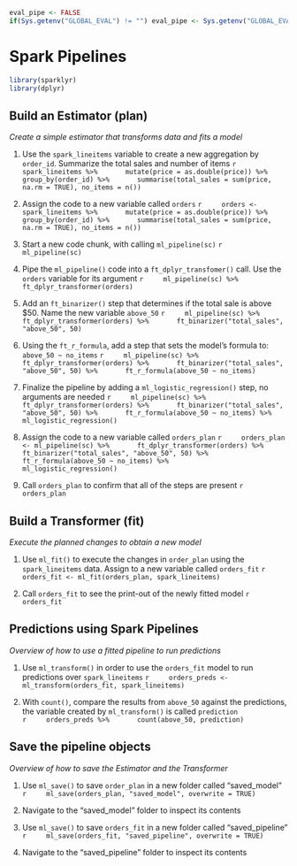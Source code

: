 ```r
eval_pipe <- FALSE
if(Sys.getenv("GLOBAL_EVAL") != "") eval_pipe <- Sys.getenv("GLOBAL_EVAL")
```

# Spark Pipelines

```r
library(sparklyr)
library(dplyr)
```

## Build an Estimator (plan)
*Create a simple estimator that transforms data and fits a model*

1. Use the `spark_lineitems` variable to create a new aggregation by `order_id`.  Summarize the total sales and number of items
    ```r
    spark_lineitems %>%
      mutate(price = as.double(price)) %>%
      group_by(order_id) %>%
      summarise(total_sales = sum(price, na.rm = TRUE), no_items = n())
    ```

2. Assign the code to a new variable called `orders`
    ```r
    orders <- spark_lineitems %>%
      mutate(price = as.double(price)) %>%
      group_by(order_id) %>%
      summarise(total_sales = sum(price, na.rm = TRUE), no_items = n())
    ```

3. Start a new code chunk, with calling `ml_pipeline(sc)`
    ```r
    ml_pipeline(sc) 
    ```

4. Pipe the `ml_pipeline()` code into a `ft_dplyr_transfomer()` call.  Use the `orders` variable for its argument
    ```r
    ml_pipeline(sc) %>%
      ft_dplyr_transformer(orders) 
    ```

5. Add an `ft_binarizer()` step that determines if the total sale is above $50.  Name the new variable `above_50`
    ```r
    ml_pipeline(sc) %>%
      ft_dplyr_transformer(orders) %>%
      ft_binarizer("total_sales", "above_50", 50) 
    ```

6. Using the `ft_r_formula`, add a step that sets the model's formula to: `above_50 ~ no_items`
    ```r
    ml_pipeline(sc) %>%
      ft_dplyr_transformer(orders) %>%
      ft_binarizer("total_sales", "above_50", 50) %>%
      ft_r_formula(above_50 ~ no_items) 
    ```

7. Finalize the pipeline by adding a `ml_logistic_regression()` step, no arguments are needed
    ```r
    ml_pipeline(sc) %>%
      ft_dplyr_transformer(orders) %>%
      ft_binarizer("total_sales", "above_50", 50) %>%
      ft_r_formula(above_50 ~ no_items) %>%
      ml_logistic_regression()
    ```

8. Assign the code to a new variable called `orders_plan`
    ```r
    orders_plan <- ml_pipeline(sc) %>%
      ft_dplyr_transformer(orders) %>%
      ft_binarizer("total_sales", "above_50", 50) %>%
      ft_r_formula(above_50 ~ no_items) %>%
      ml_logistic_regression()
    ```
    
9. Call `orders_plan` to confirm that all of the steps are present
    ```r
    orders_plan
    ```

## Build a Transformer (fit)
*Execute the planned changes to obtain a new model*
    
1. Use `ml_fit()` to execute the changes in `order_plan` using the `spark_lineitems` data. Assign to a new variable called `orders_fit`
    ```r
    orders_fit <- ml_fit(orders_plan, spark_lineitems)
    ```
    
2. Call `orders_fit` to see the print-out of the newly fitted model
    ```r
    orders_fit
    ```

## Predictions using Spark Pipelines
*Overview of how to use a fitted pipeline to run predictions*

1. Use `ml_transform()` in order to use the `orders_fit` model to run predictions over `spark_lineitems`
    ```r
    orders_preds <- ml_transform(orders_fit, spark_lineitems)
    ```
    
2. With `count()`, compare the results from `above_50` against the predictions, the variable created by `ml_transform()` is called `prediction`   
    ```r
    orders_preds %>%
      count(above_50, prediction)
    ```
    
## Save the pipeline objects
*Overview of how to save the Estimator and the Transformer*

1. Use `ml_save()` to save `order_plan` in a new folder called "saved_model"
    ```r
    ml_save(orders_plan, "saved_model", overwrite = TRUE)
    ```
    
2. Navigate to the "saved_model" folder to inspect its contents
    
3. Use `ml_save()` to save `orders_fit` in a new folder called "saved_pipeline"
    ```r
    ml_save(orders_fit, "saved_pipeline", overwrite = TRUE)
    ```
    
4. Navigate to the "saved_pipeline" folder to inspect its contents

